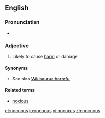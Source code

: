 ==English==

===Pronunciation===
* {{IPA|/ˈnɑ.kju.əs/|lang=en}}

===Adjective===
{{en-adj}}

# Likely to cause [[harm]] or damage

====Synonyms====
* See also [[Wikisaurus:harmful]]

====Related terms====
* [[noxious]]

[[et:nocuous]]
[[io:nocuous]]
[[vi:nocuous]]
[[zh:nocuous]]